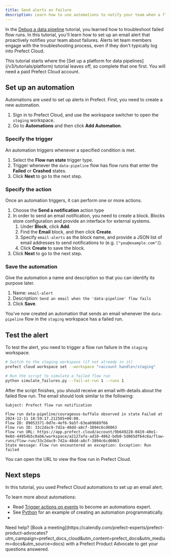 ```yaml
---
title: Send alerts on failure
description: Learn how to use automations to notify your team when a flow fails.
---
```


In the [Debug a data pipeline](/v3/tutorials/debug) tutorial, you learned how to troubleshoot failed flow runs.
In this tutorial, you'll learn how to set up an email alert that proactively notifies your team about failures.
Alerts let team members engage with the troubleshooting process, even if they don't typically log into Prefect Cloud.

<Info>
This tutorial starts where the [Set up a platform for data pipelines](/v3/tutorials/platform) tutorial leaves off, so complete that one first.
You will need a paid Prefect Cloud account.
</Info>

## Set up an automation

Automations are used to set up alerts in Prefect.
First, you need to create a new automation.

1. Sign in to Prefect Cloud, and use the workspace switcher to open the `staging` workspace.
1. Go to **Automations** and then click **Add Automation**.

### Specify the trigger

An automation triggers whenever a specified condition is met.

1. Select the **Flow run state** trigger type.
1. Trigger whenever the `data-pipeline` flow has flow runs that enter the **Failed** or **Crashed** states.
1. Click **Next** to go to the next step.

### Specify the action

Once an automation triggers, it can perform one or more actions.

1. Choose the **Send a notification** action type
1. In order to send an email notification, you need to create a block.
Blocks store configuration and provide an interface for external systems.
    1. Under **Block**, click **Add**.
    1. Find the **Email** block, and then click **Create**.
    1. Specify `email-alerts` as the block name, and provide a JSON list of email addresses to send notifications to (e.g. `["you@example.com"]`).
    1. Click **Create** to save the block.
1. Click **Next** to go to the next step.

### Save the automation

Give the automation a name and description so that you can identify its purpose later.

1. Name: `email-alert`
2. Description: `Send an email when the 'data-pipeline' flow fails`
3. Click **Save**.

You've now created an automation that sends an email whenever the `data-pipeline` flow in the `staging` workspace has a failed run.

## Test the alert

To test the alert, you need to trigger a flow run failure in the `staging` workspace.

```bash
# Switch to the staging workspace (if not already in it)
prefect cloud workspace set --workspace "<account handle>/staging"

# Run the script to simulate a failed flow run
python simulate_failures.py --fail-at-run 1 --runs 1
```

After the script finishes, you should receive an email with details about the failed flow run.
The email should look similar to the following:

```
Subject: Prefect flow run notification

Flow run data-pipeline/courageous-buffalo observed in state Failed at 2024-12-11 18:59:17.212585+00:00.
Flow ID: 89053371-0d7e-4ef6-9a5f-63ea69689f66
Flow run ID: 33c2dac9-7d2a-48dd-a8cf-3894c6cd6063
Flow run URL: https://app.prefect.cloud/account/9b649228-0419-40e1-9e0d-44954b5c0ab6/workspace/a2127afa-ad10-4862-bdb0-5d065df64c8a/flow-runs/flow-run/33c2dac9-7d2a-48dd-a8cf-3894c6cd6063
State message: Flow run encountered an exception: Exception: Run failed
```

You can open the URL to view the flow run in Prefect Cloud.

## Next steps


In this tutorial, you used Prefect Cloud automations to set up an email alert.

To learn more about automations:

* Read [Trigger actions on events](/v3/automate/events/automations-triggers) to become an automations expert.
* See [Python](https://github.com/PrefectHQ/examples/blob/main/scripts/create-automation.py) for an example of creating an automation programmatically.
* <TF name="automation" href={automations.tf} />

<Tip>
Need help? [Book a meeting](https://calendly.com/prefect-experts/prefect-product-advocates?utm_campaign=prefect_docs_cloud&utm_content=prefect_docs&utm_medium=docs&utm_source=docs) with a Prefect Product Advocate to get your questions answered.
</Tip>
